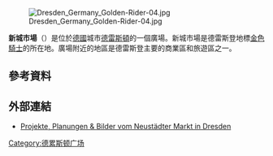 [[File:Dresden_Germany_Golden-Rider-04.jpg|thumb]]

'''新城市場'''（{{lang-de|Neustädter Markt}}）是位於[[德國|德國]]城市[[德雷斯頓|德雷斯頓]]的一個廣場。新城市場是德雷斯登地標[[金色騎士|金色騎士]]的所在地。廣場附近的地區是德雷斯登主要的商業區和旅遊區之一。
==參考資料==
<references />
==外部連結==
{{Commonscat|Neustädter Markt}}
* [https://web.archive.org/web/20151020054843/http://www.neumarkt-dresden.de/Neustaedter-Markt/neustaedter-markt.html Projekte, Planungen & Bilder vom Neustädter Markt in Dresden]
[[Category:德累斯顿广场|Category:德累斯顿广场]]